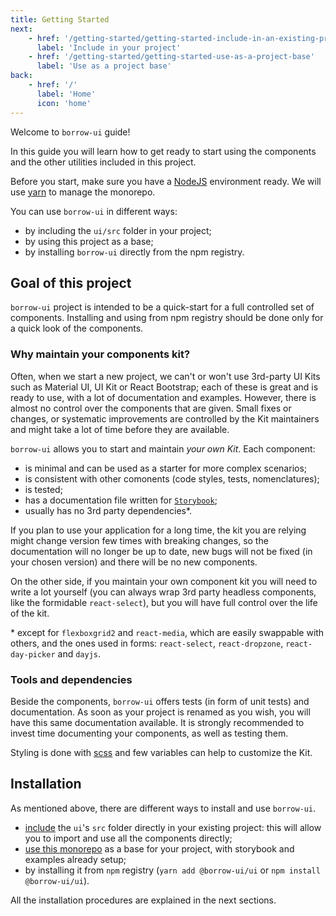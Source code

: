 ```yaml
---
title: Getting Started
next:
    - href: '/getting-started/getting-started-include-in-an-existing-project'
      label: 'Include in your project'
    - href: '/getting-started/getting-started-use-as-a-project-base'
      label: 'Use as a project base'
back:
    - href: '/'
      label: 'Home'
      icon: 'home'
---
```


Welcome to `borrow-ui` guide!

In this guide you will learn how to get ready to start using the components
and the other utilities included in this project.

Before you start, make sure you have a [NodeJS](https://nodejs.org/) environment ready.
We will use [yarn](https://yarnpkg.com/) to manage the monorepo.

You can use `borrow-ui` in different ways:

-   by including the `ui/src` folder in your project;
-   by using this project as a base;
-   by installing `borrow-ui` directly from the npm registry.

## Goal of this project

`borrow-ui` project is intended to be a quick-start for a full controlled set of components.
Installing and using from npm registry should be done only for a quick look of the components.

### Why maintain your components kit?

Often, when we start a new project, we can't or won't use 3rd-party UI Kits such as
Material UI, UI Kit or React Bootstrap; each of these is great and is ready to use, with
a lot of documentation and examples.
However, there is almost no control over the components that are given. Small fixes or changes, or
systematic improvements are controlled by the Kit maintainers and might take a lot of time before
they are available.

`borrow-ui` allows you to start and maintain _your own Kit_. Each component:

-   is minimal and can be used as a starter for more complex scenarios;
-   is consistent with other comonents (code styles, tests, nomenclatures);
-   is tested;
-   has a documentation file written for [`Storybook`](https://storybook.js.org/);
-   usually has no 3rd party dependencies\*.

If you plan to use your application for a long time, the kit you are relying might change version
few times with breaking changes, so the documentation will no longer be up to date, new bugs will not be
fixed (in your chosen version) and there will be no new components.

On the other side, if you maintain your own component kit you will need to write a lot yourself (you can
always wrap 3rd party headless components, like the formidable `react-select`), but you will have
full control over the life of the kit.

\* except for `flexboxgrid2` and `react-media`, which are easily swappable with others,
and the ones used in forms: `react-select`, `react-dropzone`, `react-day-picker` and `dayjs`.

### Tools and dependencies

Beside the components, `borrow-ui` offers tests (in form of unit tests) and
documentation. As soon as your project is renamed as you wish, you will have this same
documentation available. It is strongly recommended to invest time documenting your components,
as well as testing them.

Styling is done with [scss](https://sass-lang.com/) and few variables can help to customize the Kit.

## Installation

As mentioned above, there are different ways to install and use `borrow-ui`.

-   [include](/getting-started/getting-started-include-in-an-existing-project)
    the `ui`'s `src` folder directly in your existing project:
    this will allow you to import and use all the components directly;
-   [use this monorepo](/getting-started/getting-started-use-as-a-project-base) as a base for your project,
    with storybook and examples already setup;
-   by installing it from `npm` registry (`yarn add @borrow-ui/ui` or `npm install @borrow-ui/ui`).

All the installation procedures are explained in the next sections.
